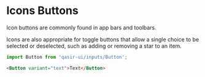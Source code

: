 
# Icons Buttons

<Subtitle>
  Icon buttons are commonly found in app bars and toolbars.

Icons are also appropriate for toggle buttons that allow a single choice to be selected or deselected, such as adding or removing a star to an item.
</Subtitle>
<Preview withSource="none">
  <Story id="components-inputs-button-example--icons" />
</Preview>

```js
import Button from 'qasir-ui/inputs/Button';
```

```html
<Button variant="text">Text</Button>
```
